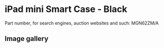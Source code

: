 
# iPad mini Smart Case - Black

Part number, for search engines, auction websites and such: MGN62ZM/A

## Image gallery

<div style={{ width: "768px" }}>
  <GalleryComponent
    images={[
      {
        original: "/everysource/MGN62.webp",
        thumbnail: "/everypreview/MGN62.webp",
      },
      {
        original: "/everysource/MGN62_AV1.webp",
        thumbnail: "/everypreview/MGN62_AV1.webp",
      },
      {
        original: "/everysource/MGN62_AV2.webp",
        thumbnail: "/everypreview/MGN62_AV2.webp",
      },
      {
        original: "/everysource/MGN62_AV3.webp",
        thumbnail: "/everypreview/MGN62_AV3.webp",
      },
      {
        original: "/everysource/MGN62_AV4.webp",
        thumbnail: "/everypreview/MGN62_AV4.webp",
      }
    ]}
  />
</div>